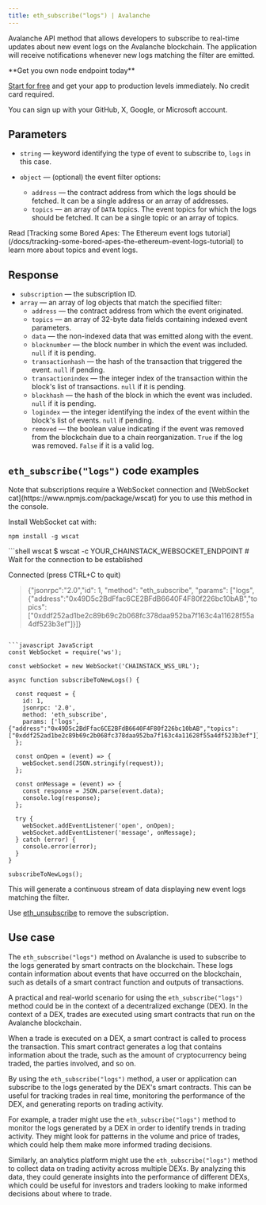 ---
title: eth_subscribe("logs") | Avalanche
---

Avalanche API method that allows developers to subscribe to real-time updates about new event logs on the Avalanche blockchain. The application will receive notifications whenever new logs matching the filter are emitted.

<Check>
**Get you own node endpoint today**

[Start for free](https://console.chainstack.com/) and get your app to production levels immediately. No credit card required.

You can sign up with your GitHub, X, Google, or Microsoft account.
</Check>


## Parameters

* `string` — keyword identifying the type of event to subscribe to, `logs` in this case.
* `object` — (optional) the event filter options:

  + `address` — the contract address from which the logs should be fetched. It can be a single address or an array of addresses.
  + `topics` — an array of `DATA` topics. The event topics for which the logs should be fetched. It can be a single topic or an array of topics.

<Note>
Read [Tracking some Bored Apes: The Ethereum event logs tutorial](/docs/tracking-some-bored-apes-the-ethereum-event-logs-tutorial) to learn more about topics and event logs.
</Note>


## Response

* `subscription` — the subscription ID.
* `array` — an array of log objects that match the specified filter:
  + `address` — the contract address from which the event originated.
  + `topics` — an array of 32-byte data fields containing indexed event parameters.
  + `data` — the non-indexed data that was emitted along with the event.
  + `blocknumber` — the block number in which the event was included. `null` if it is pending.
  + `transactionhash` — the hash of the transaction that triggered the event. `null` if pending.
  + `transactionindex` — the integer index of the transaction within the block's list of transactions. `null` if it is pending.
  + `blockhash` — the hash of the block in which the event was included. `null` if it is pending.
  + `logindex` — the integer identifying the index of the event within the block's list of events. `null` if pending.
  + `removed` — the boolean value indicating if the event was removed from the blockchain due to a chain reorganization. `True` if the log was removed. `False` if it is a valid log.

## `eth_subscribe("logs")` code examples

<Note>
Note that subscriptions require a WebSocket connection and [WebSocket cat](https://www.npmjs.com/package/wscat) for you to use this method in the console.

Install WebSocket cat with:

`npm install -g wscat`
</Note>

<CodeGroup>
```shell wscat
$ wscat -c YOUR_CHAINSTACK_WEBSOCKET_ENDPOINT
# Wait for the connection to be established

Connected (press CTRL+C to quit)

> {"jsonrpc":"2.0","id": 1, "method": "eth_subscribe", "params": ["logs", {"address":"0x49D5c2BdFfac6CE2BFdB6640F4F80f226bc10bAB","topics":["0xddf252ad1be2c89b69c2b068fc378daa952ba7f163c4a11628f55a4df523b3ef"]}]}
```

```javascript JavaScript
const WebSocket = require('ws');

const webSocket = new WebSocket('CHAINSTACK_WSS_URL');

async function subscribeToNewLogs() {
  
  const request = {
    id: 1,
    jsonrpc: '2.0',
    method: 'eth_subscribe',
    params: ['logs', {"address":"0x49D5c2BdFfac6CE2BFdB6640F4F80f226bc10bAB","topics":["0xddf252ad1be2c89b69c2b068fc378daa952ba7f163c4a11628f55a4df523b3ef"]}],
  };

  const onOpen = (event) => {
    webSocket.send(JSON.stringify(request));
  };

  const onMessage = (event) => {
    const response = JSON.parse(event.data);
    console.log(response);
  };

  try {
    webSocket.addEventListener('open', onOpen);
    webSocket.addEventListener('message', onMessage);
  } catch (error) {
    console.error(error);
  }
}

subscribeToNewLogs();
```
</CodeGroup>


This will generate a continuous stream of data displaying new event logs matching the filter.

Use [eth\_unsubscribe](/api-reference/avalanche-native-unsubscribe) to remove the subscription.

## Use case

The `eth_subscribe("logs")` method on Avalanche is used to subscribe to the logs generated by smart contracts on the blockchain. These logs contain information about events that have occurred on the blockchain, such as details of a smart contract function and outputs of transactions.

A practical and real-world scenario for using the `eth_subscribe("logs")` method could be in the context of a decentralized exchange (DEX). In the context of a DEX, trades are executed using smart contracts that run on the Avalanche blockchain.

When a trade is executed on a DEX, a smart contract is called to process the transaction. This smart contract generates a log that contains information about the trade, such as the amount of cryptocurrency being traded, the parties involved, and so on.

By using the `eth_subscribe("logs")` method, a user or application can subscribe to the logs generated by the DEX's smart contracts. This can be useful for tracking trades in real time, monitoring the performance of the DEX, and generating reports on trading activity.

For example, a trader might use the `eth_subscribe("logs")` method to monitor the logs generated by a DEX in order to identify trends in trading activity. They might look for patterns in the volume and price of trades, which could help them make more informed trading decisions.

Similarly, an analytics platform might use the `eth_subscribe("logs")` method to collect data on trading activity across multiple DEXs. By analyzing this data, they could generate insights into the performance of different DEXs, which could be useful for investors and traders looking to make informed decisions about where to trade.